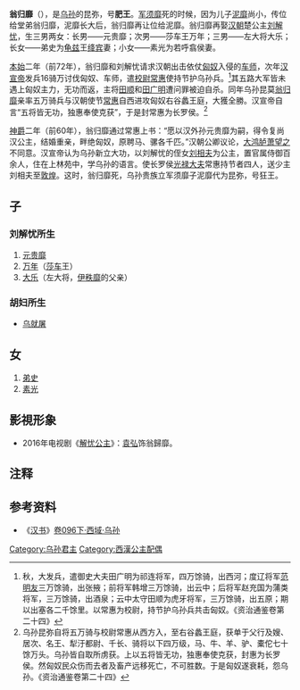 '''翁归靡'''（{{bd||？|前60年||catIdx=W}}），是[[乌孙|乌孙]]的昆弥，号'''肥王'''。[[军须靡|军须靡]]死的时候，因为儿子[[泥靡|泥靡]]尚小，传位给堂弟翁归靡，泥靡长大后，翁归靡再让位给泥靡。翁归靡再娶[[汉朝|汉朝]]楚公主[[刘解忧|刘解忧]]，生三男两女：长男——元贵靡；次男——莎车王万年；三男——左大将大乐；长女——弟史为[[龟兹|龟兹]]王[[绛宾|绛宾]]妻；小女——素光为若呼翕侯妻。

[[本始|本始]]二年（前72年），翁归靡和刘解忧请求汉朝出击依仗[[匈奴|匈奴]]入侵的[[车师|车师]]，次年[[汉宣帝|汉宣帝]]发兵16骑万讨伐匈奴、车师，遣[[校尉|校尉]][[常惠|常惠]]使持节护乌孙兵。<ref>秋，大发兵，遣御史大夫田广明为祁连将军，四万馀骑，出西河；度辽将军[[范明友|范明友]]三万馀骑，出张掖；前将军韩增三万馀骑，出云中；后将军赵充国为蒲类将军，三万馀骑，出酒泉；云中太守田顺为虎牙将军，三万馀骑，出五原；期以出塞各二千馀里。以常惠为校尉，持节护乌孙兵共击匈奴。《资治通鉴卷第二十四》</ref>其五路大军皆未遇上匈奴主力，无功而返，主将[[田顺|田顺]]和[[田广明|田广明]]遭问罪被迫自杀。同年乌孙昆莫[[翁归靡|翁归靡]]亲率五万骑兵与汉朝使节[[常惠|常惠]]自西进攻匈奴右谷蠡王庭，大獲全勝。汉宣帝自言“五将皆无功，独惠奉使克获”，于是封常惠为长罗侯。<ref>乌孙昆弥自将五万骑与校尉常惠从西方入，至右谷蠡王庭，获单于父行及嫂、居次、名王、犁汙都尉、千长、骑将以下四万级，马、牛、羊、驴、橐佗七十馀万头。乌孙皆自取所虏获。上以五将皆无功，独惠奉使克获，封惠为长罗侯。然匈奴民众伤而去者及畜产远移死亡，不可胜数。于是匈奴遂衰耗，怨乌孙。《资治通鉴卷第二十四》</ref>

[[神爵|神爵]]二年（前60年），翁归靡通过常惠上书：“愿以汉外孙元贵靡为嗣，得令复尚汉公主，结婚重亲，畔绝匈奴，原聘马、骡各千匹。”汉朝公卿议论，[[大鸿胪|大鸿胪]][[萧望之|萧望之]]不同意。汉宣帝认为乌孙新立大功，以刘解忧的侄女[[刘相夫|刘相夫]]为公主，置官属侍御百余人，住在上林苑中，学乌孙的语言。使长罗侯[[光禄大夫|光禄大夫]]常惠持节者四人，送少主刘相夫至[[敦煌|敦煌]]。这时，翁归靡死，乌孙贵族立军须靡子泥靡代为昆弥，号狂王。
==子==
===刘解忧所生===
#[[元贵靡|元贵靡]]
#[[万年_(莎车)|万年]]（[[莎车国|莎车]]王）
#[[大樂_(烏孫)|大乐]]（左大将，[[伊秩靡|伊秩靡]]的父亲）

===胡妇所生===
*[[乌就屠|乌就屠]]
==女==
#[[弟史|弟史]]
#[[素光|素光]]

== 影視形象 ==
*2016年电视剧《[[解忧公主_(電視劇)|解忧公主]]》：[[袁弘|袁弘]]饰翁歸靡。

== 注释 ==

{{Reflist|2}}

==参考资料==
*《[[汉书|汉书]]》[[s:汉书/卷096下|卷096下·西域·乌孙]]

{{start box}}
{{s-before|[[军须靡|军须靡]]}}
{{s-title|[[乌孙|乌孙]]昆弥|约前93年—前60年}}
{{s-after|[[泥靡|泥靡]]}}
{{end box}}

[[Category:乌孙君主|Category:乌孙君主]]
[[Category:西漢公主配偶|Category:西漢公主配偶]]